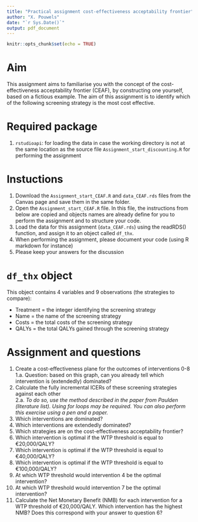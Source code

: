 ```yaml
---
title: "Practical assignment cost-effectiveness acceptability frontier"
author: "X. Pouwels"
date: "`r Sys.Date()`"
output: pdf_document
---
```


```r
knitr::opts_chunk$set(echo = TRUE)
```

# Aim
This assignment aims to familiarise you with the concept of the cost-effectiveness acceptability frontier (CEAF), by constructing one yourself, based on a fictious example. The aim of this assignment is to identify which of the following screening strategy is the most cost effective.      

# Required package

1. `rstudioapi`: for loading the data in case the working directory is not at the same location as the source file `Assignment_start_discounting.R` for performing the assignment  

# Instuctions
  
1. Download the `Assignment_start_CEAF.R` and `data_CEAF.rds` files from the Canvas page and save them in the same folder.  
2. Open the `Assignment_start_CEAF.R` file. In this file, the instructions from below are copied and objects names are already define for you to perform the assignment and to structure your code.     
3. Load the data for this assignment (`data_CEAF.rds`) using the readRDS() function, and assign it to an object called `df_thx`.  
4. When performing the assignment, please document your code (using R markdown for instance)  
5. Please keep your answers for the discussion  

# `df_thx` object
This object contains 4 variables and 9 observations (the strategies to compare):  

- Treatment = the integer identifying the screening strategy  
- Name = the name of the screening strategy  
- Costs = the total costs of the screening strategy    
- QALYs = the total QALYs gained through the screening strategy  

\newpage
# Assignment and questions  
1. Create a cost-effectiveness plane for the outcomes of interventions 0-8   
1.a. Question: based on this graph, can you already tell which intervention is (extendedly) dominated?  
2. Calculate the fully incremental ICERs of these screening strategies against each other   
2.a. *To do so, use the method described in the paper from Paulden (literature list). Using for loops may be required. You can also perform this exercise using a pen and a paper.*  
3. Which interventions are dominated?  
4. Which interventions are extendedly dominated?  
5. Which strategies are on the cost-effectiveness acceptability frontier?  
6. Which intervention is optimal if the WTP threshold is equal to €20,000/QALY?  
7. Which intervention is optimal if the WTP threshold is equal to €40,000/QALY?  
8. Which intervention is optimal if the WTP threshold is equal to €100,000/QALY?  
9. At which WTP threshold would intervention 4 be the optimal intervention?  
10. At which WTP threshold would intervention 7 be the optimal intervention?  
11.	Calculate the Net Monetary Benefit (NMB) for each intervention for a WTP threshold of €20,000/QALY. Which intervention has the highest NMB? Does this correspond with your answer to question 6?  
